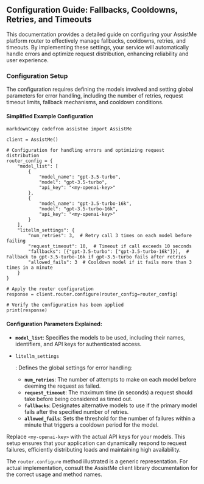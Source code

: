 ## Configuration Guide: Fallbacks, Cooldowns, Retries, and Timeouts

This documentation provides a detailed guide on configuring your AssistMe platform router to effectively manage fallbacks, cooldowns, retries, and timeouts. By implementing these settings, your service will automatically handle errors and optimize request distribution, enhancing reliability and user experience.

### Configuration Setup

The configuration requires defining the models involved and setting global parameters for error handling, including the number of retries, request timeout limits, fallback mechanisms, and cooldown conditions.

#### Simplified Example Configuration

```
markdownCopy codefrom assistme import AssistMe

client = AssistMe()

# Configuration for handling errors and optimizing request distribution
router_config = {
    "model_list": [
        {
            "model_name": "gpt-3.5-turbo",
            "model": "gpt-3.5-turbo",
            "api_key": "<my-openai-key>"
        },
        {
            "model_name": "gpt-3.5-turbo-16k",
            "model": "gpt-3.5-turbo-16k",
            "api_key": "<my-openai-key>"
        }
    ],
    "litellm_settings": {
        "num_retries": 3,  # Retry call 3 times on each model before failing
        "request_timeout": 10,  # Timeout if call exceeds 10 seconds
        "fallbacks": [{"gpt-3.5-turbo": ["gpt-3.5-turbo-16k"]}],  # Fallback to gpt-3.5-turbo-16k if gpt-3.5-turbo fails after retries
        "allowed_fails": 3  # Cooldown model if it fails more than 3 times in a minute
    }
}

# Apply the router configuration
response = client.router.configure(router_config=router_config)

# Verify the configuration has been applied
print(response)
```

#### Configuration Parameters Explained:

- **`model_list`**: Specifies the models to be used, including their names, identifiers, and API keys for authenticated access.

- `litellm_settings`

  : Defines the global settings for error handling:

  - **`num_retries`**: The number of attempts to make on each model before deeming the request as failed.
  - **`request_timeout`**: The maximum time (in seconds) a request should take before being considered as timed out.
  - **`fallbacks`**: Designates alternative models to use if the primary model fails after the specified number of retries.
  - **`allowed_fails`**: Sets the threshold for the number of failures within a minute that triggers a cooldown period for the model.

Replace `<my-openai-key>` with the actual API keys for your models. This setup ensures that your application can dynamically respond to request failures, efficiently distributing loads and maintaining high availability.

The `router.configure` method illustrated is a generic representation. For actual implementation, consult the AssistMe client library documentation for the correct usage and method names.